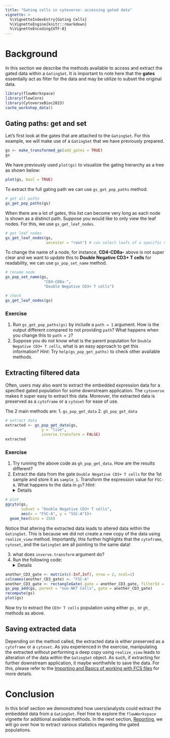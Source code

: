 ```yaml
---
title: "Gating cells in cytoverse: accessing gated data"
vignette: >
  %\VignetteIndexEntry{Gating Cells}
  %\VignetteEngine{knitr::rmarkdown}
  %\VignetteEncoding{UTF-8}
---
```


# Background 

In this section we describe the methods available to access and extract the gated data within a `GatingSet`. 
It is important to note here that the **gates** essentially act as filter for the data and may be utilize to subset the original data. 


```r
library(flowWorkspace)
library(flowCore)
library(CytoverseBioc2023)
cache_workshop_data()
```


## Gating paths: get and set

Let's first look at the gates that are attached to the `GatingSet`. For this example, we will make use of a `GatingSet` that we have previously prepared. 

```r
gs <- make_transformed_gs(add_gates = TRUE)
gs
```

We have previously used `plot(gs)` to visualize the gating hierarchy as a tree as shown below:

```r
plot(gs, bool = TRUE)
```

To extract the full gating path we can use `gs_get_pop_paths` method.

```r
# get all paths
gs_get_pop_paths(gs)
```

When there are a lot of gates, this list can become very long as each node is shown as a distinct path. Suppose you would like to only view the leaf nodes. For this, we use `gs_get_leaf_nodes`.

```r
# get leaf nodes
gs_get_leaf_nodes(gs, 
                  ancestor = "root") # can select leafs of a specific node

```

To change the name of a node, for instance, **CD4-CD8a-** above is not super clear and we want to update this to **Double Negative CD3+ T cells** for readability, we can use `gs_pop_set_name` method.

```r
# rename node
gs_pop_set_name(gs,
                 "CD4-CD8a-",
                 "Double Negative CD3+ T cells")

# check
gs_get_leaf_nodes(gs)
```

### Exercise

1. Run `gs_get_pop_paths(gs)` by include a `path = 1` argument. How is the output different compared to not providing `path`? What happens when you change this to `path = 2`?
2. Suppose you do not know what is the parent population for `Double Negative CD3+ T cells`, what is an easy approach to get this information? *Hint*: Try `help(gs_pop_get_paths)` to check other available methods.


## Extracting filtered data 

Often, users may also want to extract the embedded expression data for a specified gated population for some downstream application. The `cytoverse` makes it super easy to extract this data. Moreover, the extracted data is preserved as a `cytoframe` or a `cytoset` for ease of use.

The 2 main methods are:
1.    `gs_pop_get_data`
2.    `gh_pop_get_data`

```r
# extract data
extracted <- gs_pop_get_data(gs,
                y = "live",
                inverse.transform = FALSE)
extracted
```

### Exercise

1. Try running the above code as `gh_pop_get_data`. How are the results different?
2. Extract the data from the gate `Double Negative CD3+ T cells` for the 1st sample and store it as `sample_1`. Transform the expression value for `FSC-A`. What happens to the data in `gs`?
*Hint*:<details>
```r
# plot
ggcyto(gs,
       subset = "Double Negative CD3+ T cells", 
       aes(x = "FSC-A", y = "SSC-A"))+
  geom_hex(bins = 256)
```

Notice that altering the extracted data leads to altered data within the `GatingSet`. This is because we did not create a new copy of the data using `realize_view` method. Importantly, this further highlights that the `cytoframe`, `cytoset`, and the `GatingSet` are all pointing to the same data!
</details>
3. what does `inverse.transform` argument do?
4. Run the following code:
<details>
*Note*: This is only for example.
```r
another_CD3_gate <- matrix(c(-Inf,Inf), nrow = 2, ncol=1)
colnames(another_CD3_gate) <- "FSC-A"
another_CD3_gate <- rectangleGate(.gate = another_CD3_gate, filterId = "CD3+ T cells")
gs_pop_add(gs, parent = "non-NKT Cells", gate = another_CD3_gate)
recompute(gs)
plot(gs)
```
</details>
Now try to extract the `CD3+ T cells` population using either `gs_` or `gh_` methods as above.

## Saving extracted data

Depending on the method called, the extracted data is either preserved as a `cytoframe` or a `cytoset`. As you experienced in the exercise, manipulating the extracted without performing a deep copy using `realize_view` leads to alteration of the data within the `GatingSet` object. As such, if extracting for further downstream application, it maybe worthwhile to save the data. For this, please refer to the [Importing and Basics of working with FCS files](articles/1_Import_fcs.html) for more details. 

# Conclusion

In this brief section we demonstrated how users/analysts could extract the embedded data from a `GatingSet`. Feel free to explore the `flowWorkspace` vignette for additional available methods.
In the next section, [Reporting](articles/7_Reporting.html), we will go over how to extract various statistics regarding the gated populations.
